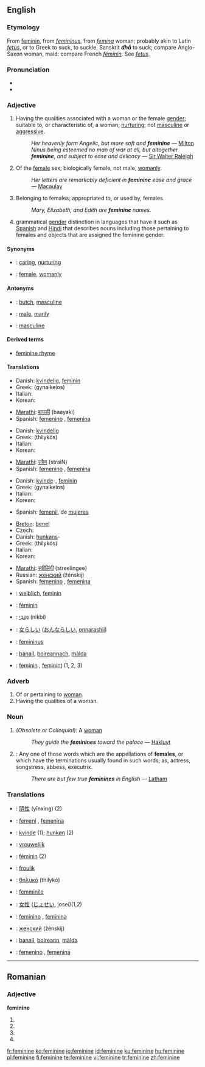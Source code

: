 {{see|féminine}}
{{wikipedia|dab=feminine}}
==English==

===Etymology===
From {{OF.}} [[féminin|feminin]], from {{L.}} ''[[femininus]]'', from ''[[femina]]'' woman; probably akin to Latin ''[[fetus]]'', or to Greek to suck, to suckle, Sanskrit '''''dhā''''' to suck; compare Anglo-Saxon ''{{IPAchar|[[fǣmme]]}}'' woman, maid: compare French ''[[féminin]]''. See ''[[fetus]]''.

===Pronunciation===
* {{IPA|/ˈfɛmɪnɪn/ ''or'' /ˈfɛmənɪn/}}
* {{audio|en-us-feminine.ogg|Audio (US)}}

===Adjective===
{{en-adj}}

# Having the qualities associated with a woman or the female [[gender]]; suitable to, or characteristic of, a woman; [[nurturing]]; not [[masculine]] or [[aggressive]].
#: ''Her heavenly form Angelic, but more soft and '''feminine''''' — [[Milton]]
#: ''Ninus being esteemed no man of war at all, but altogether '''feminine''', and subject to ease and delicacy'' — [[Sir Walter Raleigh]]
# Of the [[female]] sex; biologically female, not male, [[womanly]].
#: ''Her letters are remarkably deficient in '''feminine''' ease and grace'' — [[Macaulay]]
# Belonging to females; appropriated to, or used by, females.
#: ''Mary, Elizabeth, and Edith are '''feminine''' names.''
# {{grammar}} grammatical [[gender]] distinction in languages that have it such as [[Spanish]] and [[Hindi]] that describes nouns including those pertaining to females and objects that are assigned the feminine gender.

====Synonyms====
* {{italbrac|having qualities of female gender}}: [[caring]], [[nurturing]]
* {{italbrac|of the female sex}}: [[female]], [[womanly]]

====Antonyms====
* {{italbrac|having qualities of female gender}}: [[butch]], [[masculine]]
* {{italbrac|of the female sex}}: [[male]], [[manly]]
* {{italbrac|grammar}}: [[masculine]]

====Derived terms====
* [[feminine rhyme]] {{prosody}}

====Translations====
{{trans-top|having the qualities associated with a woman}}
* Danish: [[kvindelig]], [[feminin]]
* Greek: {{t|el|γυναικείος|m|sc=Grek}} (gynaikeíos)
* Italian: {{t+|it|femminile}}
* Korean: {{ko-inline|나약한|nayakan}}
{{trans-mid}}
* [[Marathi]]: [[बायकी]] (baayaki)
* Spanish: [[femenino]] {{m}}, [[femenina]] {{f}}
{{trans-bottom}}

{{trans-top|of the female sex}}
* Danish: [[kvindelig]]
* Greek: {{t|el|θηλυκός|m|sc=Grek}} (thilykós)
* Italian: {{t+|it|femminile}}
* Korean: {{ko-inline|여자다운|yeosadaun}}
{{trans-mid}}
* [[Marathi]]: [[स्त्रैण]] (straiN)
* Spanish: [[femenino]] {{m}}, [[femenina]] {{f}}
{{trans-bottom}}

{{trans-top|belonging to females}}
* Danish: [[kvinde]]-, [[feminin]]
* Greek: {{t|el|γυναικείος|m|sc=Grek}} (gynaikeíos)
* Italian: {{t+|it|femminile}}
* Korean: {{ko-inline|여성의|yeoseong-ui}}
{{trans-mid}}
* Spanish: [[femenil]], de [[mujeres]]
{{trans-bottom}}

{{trans-top|grammatical gender distinction}}
* [[Breton]]: [[benel]]
* Czech: {{t-|cs|ženský|m}}
* Danish: [[hunkøn]]s-
* Greek: {{t|el|θηλυκός|m|sc=Grek}} (thilykós)
* Italian: {{t+|it|femminile}}
* Korean: {{ko-inline|여성|yeoseong}}
{{trans-mid}}
* [[Marathi]]: [[स्त्रीलिंगी]] (streelingee)
* Russian: [[женский]] (žénskij)
* Spanish: [[femenino]] {{m}}, [[femenina]] {{f}}
{{trans-bottom}}

{{checktrans-top}}
* {{ttbc|German}}: [[weiblich]], [[feminin]]
* {{ttbc|French}}: [[féminin]]
* {{ttbc|Hebrew}}: [[נקבי|נִקְבִּי]] (nikbí) {{m}}
* {{ttbc|Japanese}}: [[女らしい]] ([[おんならしい]], [[onnarashii]])
{{checktrans-mid}}
* {{ttbc|Latin}}: [[femininus]]
* {{ttbc|Scottish Gaelic}}: [[banail]], [[boireannach]], [[màlda]]
* {{ttbc|Swedish}}: [[feminin]] {{c}}, [[feminint]] {{n}} (1, 2, 3)
{{checktrans-bottom}}

===Adverb===
{{en-adv}}

# Of or pertaining to [[woman]].
# Having the qualities of a woman.

===Noun===
{{en-noun}}

# ''(Obsolete or Colloquial):'' A [[woman]]
#: ''They guide the '''feminines''' toward the palace'' — [[Hakluyt]]
# {{Grammar}}: Any one of those words which are the appellations of '''females''', or which have the terminations usually found in such words; as, actress, songstress, abbess, executrix.
#: ''There are but few true '''feminines''' in English'' — [[Latham]]

===Translations===
{{rfc-level|Translations at L3+ (AutoFormat would have corrected level of Translations)}}
{{checktrans-top}}
* {{ttbc|Chinese}}: [[阴性]] (yīnxìng) (2)
* {{ttbc|Catalan}}: [[femení]] {{m}}, [[femenina]] {{f}}
* {{ttbc|Danish}}: [[kvinde]] {{c}} (1); [[hunkøn]] {{n}} (2)
* {{ttbc|Dutch}}: [[vrouwelijk]]
* {{ttbc|French}}: [[féminin]] {{m}} (2)
* {{ttbc|Frisian}}: [[froulik]]
* {{ttbc|Greek}}: [[θηλυκό]] (thilykó)
* {{ttbc|Italian}}: [[femminile]]
{{checktrans-mid}}
* {{ttbc|Japanese}}: [[女性]] ([[じょせい]], josei)(1,2)
* {{ttbc|Portuguese}}: [[feminino]] {{m}}, [[feminina]] {{f}}
* {{ttbc|Russian}}: [[женский]] (žénskij)
* {{ttbc|Scottish Gaelic}}: [[banail]], [[boireann]], [[màlda]]
* {{ttbc|Spanish}}: [[femenino]] {{m}}, [[femenina]] {{f}}
{{checktrans-bottom}}

----

==Romanian==

===Adjective===
'''feminine'''

# {{ro-form-adj|fp|n|feminin}}
# {{ro-form-adj|fp|a|feminin}}
# {{ro-form-adj|np|n|feminin}}
# {{ro-form-adj|np|a|feminin}}

[[fr:feminine]]
[[ko:feminine]]
[[io:feminine]]
[[id:feminine]]
[[ku:feminine]]
[[hu:feminine]]
[[pl:feminine]]
[[fi:feminine]]
[[te:feminine]]
[[vi:feminine]]
[[tr:feminine]]
[[zh:feminine]]